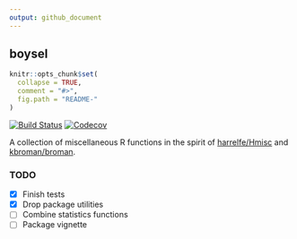 ```yaml
---
output: github_document
---
```


## boysel
```r
knitr::opts_chunk$set(
  collapse = TRUE,
  comment = "#>",
  fig.path = "README-"
)
```

[![Build Status](https://travis-ci.org/sboysel/boysel.svg?branch=master)](https://travis-ci.org/sboysel/boysel)
[![Codecov](https://codecov.io/gh/sboysel/boysel/branch/master/graph/badge.svg)](https://codecov.io/gh/sboysel/boysel)

<!-- [![Travis](https://img.shields.io/travis/sboysel/boysel.svg?style=flat-square)](https://travis-ci.org/sboysel/boysel) -->
<!-- [![Codecov](https://img.shields.io/codecov/c/github/sboysel/boysel.svg?style=flat-square)](https://codecov.io/gh/sboysel/boysel) -->
<!-- [![Version](https://img.shields.io/badge/calver-`r packageVersion("boysel")`-brightgreen.svg?style=flat-square)](http://calver.org/) -->
<!-- [![License](https://img.shields.io/badge/license-GPL--3-blue.svg?style=flat-square)](https://www.gnu.org/licenses/gpl-3.0.en.html) -->

A collection of miscellaneous R functions in the spirit of
[harrelfe/Hmisc](https://github.com/harrelfe/Hmisc) and
[kbroman/broman](https://github.com/kbroman/broman).

### TODO

- [x] Finish tests
- [x] Drop package utilities
- [ ] Combine statistics functions
- [ ] Package vignette

